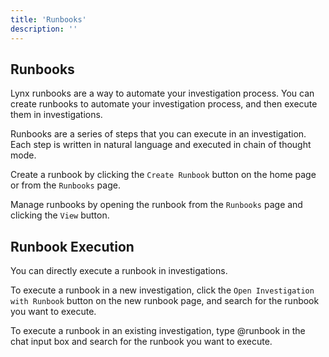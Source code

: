 ```yaml
---
title: 'Runbooks'
description: ''
---
```


## Runbooks
Lynx runbooks are a way to automate your investigation process. You can create runbooks to automate your investigation process, and then execute them in investigations.

Runbooks are a series of steps that you can execute in an investigation. Each step is written in natural language and executed in chain of thought mode.

Create a runbook by clicking the `Create Runbook` button on the home page or from the `Runbooks` page.

Manage runbooks by opening the runbook from the `Runbooks` page and clicking the `View` button.

## Runbook Execution
You can directly execute a runbook in investigations.

To execute a runbook in a new investigation, click the `Open Investigation with Runbook` button on the new runbook page, and search for the runbook you want to execute.

To execute a runbook in an existing investigation, type @runbook in the chat input box and search for the runbook you want to execute.


